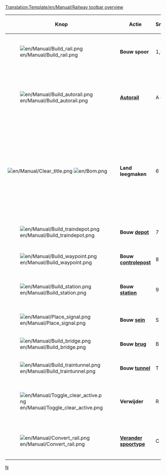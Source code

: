 <noinclude>[[Translation:Template/en/Manual/Railway toolbar overview]]</noinclude><noinclude>[[Category:nl/Sjablonen|N]]</noinclude>
{|{{en/Wikitable}}
|- style="background:#efefef"
!width='100' |Knop
!width='150' |Actie
!Sneltoets
!Omschrijving

|-
|[[File:en/Manual/Build rail.png]]
|'''Bouw spoor'''
|1,2,3,4
|Bouwt spoor in de geselecteerde richting. Je kunt klikken en slepen, maar deze tools zijn lang niet zo efficiënt als de Autorail tool.

|-
|[[File:en/Manual/Build autorail.png]]
|'''[[nl/Archive/Manual/Autorail|Autorail]]'''
|A of 5
|Een zeer efficiënte tool om spoor in iedere richting te bouwen, hoewel deze tool in het begin lastiger te gebruiken is. In combinatie met een ingedrukte Ctrl-toets is het ook makkelijk om bestaand spoor te verwijderen.

|-
|[[File:en/Manual/Clear title.png]] [[File:en/Bom.png]]
|'''Land leegmaken'''
|6
|De dynamiet tool wordt gebruikt om tegels leeg te maken. Je kunt hier (bijna) alles mee opruimen, inclusief verkeerd gebouwd spoor. Let wel op dat als je dynamiet op een station gebruikt het hele station ineens verdwijnt. Om delen van een station af te breken selecteer je het bouwen van een station en vervolgens [R]: [[File:en/Manual/Toggle clear active.png]]+[[File:en/Manual/Build station.png]].

|-
|[[File:en/Manual/Build traindepot.png]]
|'''Bouw [[nl/Manual/Depots|depot]]'''
|7
|Opent het bouw venster, zodat je het depot in de geschikte richting kunt kiezen.

|-
|[[File:en/Manual/Build waypoint.png]]
|'''Bouw [[nl/Manual/Controleposten|controlepost]]'''
|8
|Laat je een controlepost bouwen op een bestaand stuk spoor.

|-
|[[File:en/Manual/Build station.png]]
|'''Bouw [[nl/Manual/Spoorwegstation|station]]'''
|9
|Opent het station bouw venster waar je een station van een bepaalde breedte, lengte en richting kunt kiezen om te bouwen.

|-
|[[File:en/Manual/Place signal.png]]
|'''Bouw [[nl/Manual/Seinen|sein]]'''
|S
|Laat je diverse seinen bouwen langs het spoor.

|-
|[[File:en/Manual/Build bridge.png]]
|'''Bouw [[nl/Manual/Bruggen|brug]]'''
|B
|Laat je spoor[[en/Manual/Bridges|bruggen (EN)]] bouwen.

|-
|[[File:en/Manual/Build traintunnel.png]]
|'''Bouw [[nl/Manual/Tunnels|tunnel]]'''
|T
|Laat je ondergrondse [[en/Manual/Tunnels|tunnels (EN)]] bouwen.

|-
|[[File:en/Manual/Toggle clear active.png]]
|'''Verwijder'''
|R
|Klik hier op nadat je een item geselecteerd hebt om dit type items te verwijderen. Zo kun je bijvoorbeeld alleen de seinen verwijderen, of delen van stations.

|-
|[[File:en/Manual/Convert rail.png]]
|'''[[nl/Manual/Verander spoortype|Verander spoortype]]'''
|C
|[[en/Manual/Convert rail|Verander spoortype (EN)]] een willekeurig andere spoortype om naar het huidige geselecteerde type.

|}